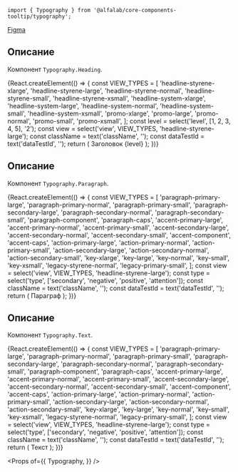 


<Meta title='Компоненты|Typography' component={Typography} />

<Title>
    Typography ({name}@{version})
</Title>

```tsx
import { Typography } from '@alfalab/core-components-tooltip/typography';
```

<Design>
  <a href="https://www.figma.com/file/FWya6P55TnXkiVGaM2qBio/2020-Web-Hybrid-Typography?node-id=593%3A0">Figma</a>
</Design>

## Описание

Компонент `Typography.Heading`.

<Story name='Heading'>
    {React.createElement(() => {
        const VIEW_TYPES = [
            'headline-styrene-xlarge',
            'headline-styrene-large',
            'headline-styrene-normal',
            'headline-styrene-small',
            'headline-styrene-xsmall',
            'headline-system-xlarge',
            'headline-system-large',
            'headline-system-normal',
            'headline-system-small',
            'headline-system-xsmall',
            'promo-xlarge',
            'promo-large',
            'promo-normal',
            'promo-small',
            'promo-xsmall',
        ];
        const level = select('level', [1, 2, 3, 4, 5], '2');
        const view = select('view', VIEW_TYPES, 'headline-styrene-large');
        const className = text('className', '');
        const dataTestId = text('dataTestId', '');
        return (
            <Typography.Heading level={level} view={view} className={className} dataTestId={dataTestId}>Заголовок {level}</Typography.Heading>
        );
    })}
</Story>

## Описание

Компонент `Typography.Paragraph`.

<Story name='Paragraph'>
    {React.createElement(() => {
        const VIEW_TYPES = [
            'paragraph-primary-large',
            'paragraph-primary-normal',
            'paragraph-primary-small',
            'paragraph-secondary-large',
            'paragraph-secondary-normal',
            'paragraph-secondary-small',
            'paragraph-component',
            'paragraph-caps',
            'accent-primary-large',
            'accent-primary-normal',
            'accent-primary-small',
            'accent-secondary-large',
            'accent-secondary-normal',
            'accent-secondary-small',
            'accent-component',
            'accent-caps',
            'action-primary-large',
            'action-primary-normal',
            'action-primary-small',
            'action-secondary-large',
            'action-secondary-normal',
            'action-secondary-small',
            'key-xlarge',
            'key-large',
            'key-normal',
            'key-small',
            'key-xsmall',
            'legacy-styrene-normal',
            'legacy-primary-small',
        ];
        const view = select('view', VIEW_TYPES, 'headline-styrene-large');
        const type = select('type', ['secondary', 'negative', 'positive', 'attention']);
        const className = text('className', '');
        const dataTestId = text('dataTestId', '');
        return (
            <Typography.Paragraph view={view} type={type} className={className} dataTestId={dataTestId}>Параграф</Typography.Paragraph>
        );
    })}
</Story>

## Описание

Компонент `Typography.Text`.

<Story name='Typography.Text'>
    {React.createElement(() => {
        const VIEW_TYPES = [
            'paragraph-primary-large',
            'paragraph-primary-normal',
            'paragraph-primary-small',
            'paragraph-secondary-large',
            'paragraph-secondary-normal',
            'paragraph-secondary-small',
            'paragraph-component',
            'paragraph-caps',
            'accent-primary-large',
            'accent-primary-normal',
            'accent-primary-small',
            'accent-secondary-large',
            'accent-secondary-normal',
            'accent-secondary-small',
            'accent-component',
            'accent-caps',
            'action-primary-large',
            'action-primary-normal',
            'action-primary-small',
            'action-secondary-large',
            'action-secondary-normal',
            'action-secondary-small',
            'key-xlarge',
            'key-large',
            'key-normal',
            'key-small',
            'key-xsmall',
            'legacy-styrene-normal',
            'legacy-primary-small',
        ];
        const view = select('view', VIEW_TYPES, 'headline-styrene-large');
        const type = select('type', ['secondary', 'negative', 'positive', 'attention']);
        const className = text('className', '');
        const dataTestId = text('dataTestId', '');
        return (
            <Typography.Text view={view} type={type} className={className} dataTestId={dataTestId}>Текст</Typography.Text>
        );
    })}
</Story>

<Props of={{
    Typography,
}} />
